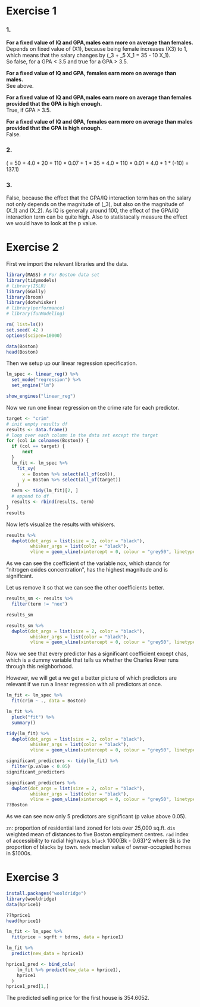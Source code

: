 # Exercise 1
### 1.
**For a fixed value of IQ and GPA,males earn more on average than females.**  
Depends on fixed value of \(X1\), because being female increases \(X3\) to 1,
which means that the salary changes by 
\(\hat{\beta}_3 + \hat{\beta}_5 X_1 = 35 - 10 X_1\).  
So false, for a GPA < 3.5 and true for a GPA > 3.5.  

**For a fixed value of IQ and GPA, females earn more on average than males.**  
See above.  

**For a fixed value of IQ and GPA,males earn more on average than females provided that the GPA is high enough.**  
True, if GPA > 3.5.

**For a fixed value of IQ and GPA, females earn more on average than males provided that the GPA is high enough.**  
False.

### 2.
\(\hat{y} = 50 + 4.0 * 20 + 110 * 0.07 + 1 * 35 + 4.0 * 110 * 0.01 + 4.0 * 1 * (-10) = 137.1\)

### 3.
False, because the effect that the GPA/IQ interaction term has on the salary not
only depends on the magnitude of \(\hat{\beta}_3\), but also on the magnitude of
\(X_1\) and \(X_2\). As IQ is generally around 100, the effect of the GPA/IQ
interaction term can be quite high. Also to statistacally measure the effect we
would have to look at the p value.


# Exercise 2
First we import the relevant libraries and the data.
```r
library(MASS) # For Boston data set
library(tidymodels)
# library(ISLR)
library(GGally)
library(broom)
library(dotwhisker)
# library(performance)
# library(funModeling)
```

```r
rm( list=ls())
set.seed( 42 )
options(scipen=10000)
```

```r
data(Boston)
head(Boston)
```

Then we setup up our linear regression specification.
```r
lm_spec <- linear_reg() %>%
  set_mode("regression") %>%
  set_engine("lm")

show_engines("linear_reg")
```

Now we run one linear regression on the crime rate for each predictor.
```r
target <- "crim"
# init empty results df
results <- data.frame()
# loop over each column in the data set except the target
for (col in colnames(Boston)) {
  if (col == target) {
      next
  }
  lm_fit <- lm_spec %>%
    fit_xy(
      x = Boston %>% select(all_of(col)),
      y = Boston %>% select(all_of(target))
    )
  term <- tidy(lm_fit)[2, ]
  # append to df
  results <- rbind(results, term)
}
results
```

Now let's visualize the results with whiskers.
```r
results %>%
  dwplot(dot_args = list(size = 2, color = "black"),
         whisker_args = list(color = "black"),
         vline = geom_vline(xintercept = 0, colour = "grey50", linetype = 2))
```
As we can see the coefficient of the variable nox, which stands for "nitrogen
oxides concentration", has the highest magnitude and is significant.  

Let us remove it so that we can see the other coefficients better.


```r
results_sm <- results %>%
  filter(term != "nox")

results_sm
```
  
```r
results_sm %>%
  dwplot(dot_args = list(size = 2, color = "black"),
         whisker_args = list(color = "black"),
         vline = geom_vline(xintercept = 0, colour = "grey50", linetype = 2))
```

Now we see that every predictor has a significant coefficient except chas, which
is a dummy variable that tells us whether the Charles River runs through this
neighborhood.

However, we will get a we get a better picture of which predictors are relevant
if we run a linear regression with all predictors at once.

```r
lm_fit <- lm_spec %>%
  fit(crim ~ ., data = Boston)
```

```r
lm_fit %>% 
  pluck("fit") %>%
  summary()
```

```r
tidy(lm_fit) %>% 
  dwplot(dot_args = list(size = 2, color = "black"),
         whisker_args = list(color = "black"),
         vline = geom_vline(xintercept = 0, colour = "grey50", linetype = 2))
```

```r
significant_predictors <- tidy(lm_fit) %>%
  filter(p.value < 0.05)
significant_predictors
```

```r
significant_predictors %>% 
  dwplot(dot_args = list(size = 2, color = "black"),
         whisker_args = list(color = "black"),
         vline = geom_vline(xintercept = 0, colour = "grey50", linetype = 2))
??Boston
```

As we can see now only 5 predictors are significant (p value above 0.05).

`zn`: proportion of residential land zoned for lots over 25,000 sq.ft.
`dis` weighted mean of distances to five Boston employment centres.
`rad` index of accessibility to radial highways.
`black` 1000(Bk - 0.63)^2 where Bk is the proportion of blacks by town.
`medv` median value of owner-occupied homes in $1000s.

# Exercise 3

```r
install.packages("wooldridge")
library(wooldridge)
data(hprice1)
```

```r
??hprice1
head(hprice1)
```

```r
lm_fit <- lm_spec %>%
  fit(price ~ sqrft + bdrms, data = hprice1)
```

```r
lm_fit %>%
  predict(new_data = hprice1)
```
```r
hprice1_pred <- bind_cols(
    lm_fit %>% predict(new_data = hprice1),
    hprice1
  )
hprice1_pred[1,]
```

The predicted selling price for the first house is 354.6052.